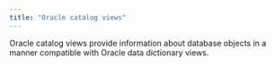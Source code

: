 ```yaml
---
title: "Oracle catalog views"
---
```


Oracle catalog views provide information about database objects in a manner compatible with Oracle data dictionary views.